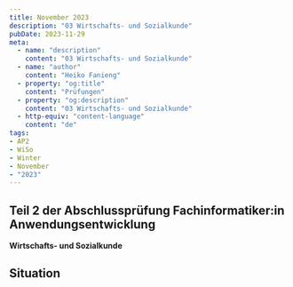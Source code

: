 ```yaml
---
title: November 2023
description: "03 Wirtschafts- und Sozialkunde"
pubDate: 2023-11-29
meta:
  - name: "description"
    content: "03 Wirtschafts- und Sozialkunde"
  - name: "author"
    content: "Heiko Fanieng"
  - property: "og:title"
    content: "Prüfungen"
  - property: "og:description"
    content: "03 Wirtschafts- und Sozialkunde"
  - http-equiv: "content-language"
    content: "de"
tags:
- AP2
- WiSo
- Winter
- November
- "2023"
---
```


## Teil 2 der Abschlussprüfung Fachinformatiker:in Anwendungsentwicklung

**Wirtschafts- und Sozialkunde**

## Situation

